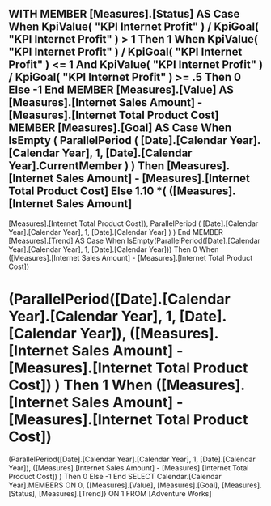 WITH MEMBER [Measures].[Status] AS
Case
When KpiValue( "KPI Internet Profit" ) / KpiGoal( "KPI Internet Profit" ) > 1
Then 1
When KpiValue( "KPI Internet Profit" ) / KpiGoal( "KPI Internet Profit" ) <= 1
And
KpiValue( "KPI Internet Profit" ) / KpiGoal( "KPI Internet Profit" ) >= .5
Then 0
Else -1
End
MEMBER [Measures].[Value] AS
[Measures].[Internet Sales Amount] - [Measures].[Internet Total Product Cost]
MEMBER [Measures].[Goal] AS
Case
When IsEmpty
(
ParallelPeriod
(
[Date].[Calendar Year].[Calendar Year],
1,
[Date].[Calendar Year].CurrentMember
)
)
Then [Measures].[Internet Sales Amount] - [Measures].[Internet Total Product Cost]
Else 1.10 *(
([Measures].[Internet Sales Amount] 
- 
[Measures].[Internet Total Product Cost]),
ParallelPeriod
(
[Date].[Calendar Year].[Calendar Year],
1,
[Date].[Calendar Year]
)
)
End
MEMBER [Measures].[Trend] AS
Case
When IsEmpty(ParallelPeriod([Date].[Calendar Year].[Calendar Year],
1, [Date].[Calendar Year]))
Then 0
When ([Measures].[Internet Sales Amount] - [Measures].[Internet Total Product Cost])
>
(ParallelPeriod([Date].[Calendar Year].[Calendar Year],
1, [Date].[Calendar Year]), ([Measures].[Internet Sales Amount] -
[Measures].[Internet Total Product Cost])
)
Then 1
When ([Measures].[Internet Sales Amount] - [Measures].[Internet Total Product Cost])
=
(ParallelPeriod([Date].[Calendar Year].[Calendar Year],
1, [Date].[Calendar Year]), ([Measures].[Internet Sales Amount] -
[Measures].[Internet Total Product Cost])
)
Then 0
Else -1
End
SELECT Calendar.[Calendar Year].MEMBERS ON 0,
{[Measures].[Value], [Measures].[Goal], [Measures].[Status], [Measures].[Trend]} ON 1
FROM [Adventure Works]
